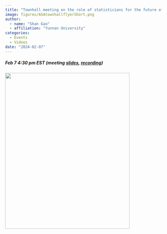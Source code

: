 ```yaml
---
title: "Townhall meeting on the role of statisticians for the future of AI"
image: figures/ASAtownhallflyerShort.png
author:
  - name: "Shan Gao"
  - affiliation: "Yunnan University"
categories:
  - Events
  - Videos
date: "2024-02-07"
---
```


```{=html}
		<div class="about">
			<div class="row"> 
				<div class="col-md-12">
					<div class="about-logo">
							<h5>Feb 7 4:30 pm EST (meeting <a href="figures/ASA Townhall The role of statistics  for the future of AI.pdf">slides</a>,  <a href="https://www.youtube.com/embed/WjepX2Rklpk?si=wH1Xn84_cdQUfKik">recording</a>)</h5>
							<img width="400" height="500" src="figures/ASAtownhallflyer.png" alt="">
				</div>
			</div>  
			<br>
		</div>
```

